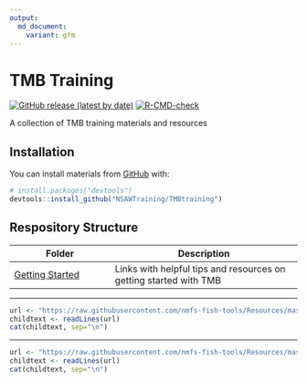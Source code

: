 ```yaml
---
output: 
  md_document:
    variant: gfm
---
```


<!-- README.md is generated from README.Rmd. Please edit that file -->

# TMB Training 

<!-- badges: start -->

[![GitHub release (latest by
date)](https://img.shields.io/github/v/release/nmfs-fish-tools/pkgdownTemplate)](https://github.com/nmfs-fish-tools/pkgdownTemplate/releases)
[![R-CMD-check](https://github.com/nmfs-fish-tools/pkgdownTemplate/workflows/R-CMD-check/badge.svg)](https://github.com/nmfs-fish-tools/pkgdownTemplate/actions/workflows/R-CMD-check.yaml)
<!-- badges: end -->

A collection of TMB training materials and resources

## Installation

You can install materials from [GitHub](https://NSAWTraining/TMBtraining) with:

``` r
# install.packages("devtools")
devtools::install_github("NSAWTraining/TMBtraining")
```

## Respository Structure
| Folder | Description |
| -------|-------------|                                      
|[Getting Started](https://nsawtraining.github.io/TMBtraining/articles/000_Getting_Started_Contents.html) | Links with helpful tips and resources on getting started with TMB
<!-- Do not edit below. This adds the Disclaimer and NMFS footer. -->

****

```r
url <- "https://raw.githubusercontent.com/nmfs-fish-tools/Resources/master/Disclaimer.md"
childtext <- readLines(url)
cat(childtext, sep="\n")
```

****

```r
url <- "https://raw.githubusercontent.com/nmfs-fish-tools/Resources/master/footer.md" 
childtext <- readLines(url)
cat(childtext, sep="\n")
```